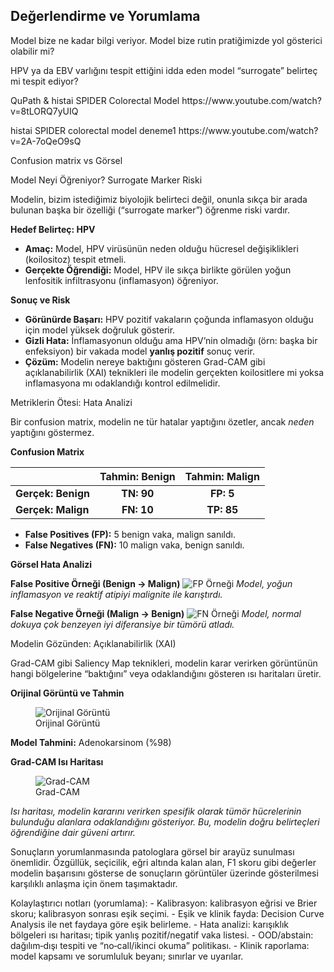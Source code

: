 ## Değerlendirme ve Yorumlama

Model bize ne kadar bilgi veriyor. 
Model bize rutin pratiğimizde yol gösterici olabilir mi? 

HPV ya da EBV varlığını tespit ettiğini idda eden model "surrogate" belirteç mi tespit ediyor? 


QuPath & histai SPIDER Colorectal Model https://www.youtube.com/watch?v=8tLORQ7yUIQ

histai SPIDER colorectal model deneme1 https://www.youtube.com/watch?v=2A-7oQeO9sQ 

Confusion matrix vs Görsel

::::: {.notes} 


Model Neyi Öğreniyor? Surrogate Marker Riski

Modelin, bizim istediğimiz biyolojik belirteci değil, onunla sıkça bir arada bulunan başka bir özelliği ("surrogate marker") öğrenme riski vardır.


**Hedef Belirteç: HPV**

- **Amaç:** Model, HPV virüsünün neden olduğu hücresel değişiklikleri (koilositoz) tespit etmeli.
- **Gerçekte Öğrendiği:** Model, HPV ile sıkça birlikte görülen yoğun lenfositik infiltrasyonu (inflamasyon) öğreniyor.

**Sonuç ve Risk**

- **Görünürde Başarı:** HPV pozitif vakaların çoğunda inflamasyon olduğu için model yüksek doğruluk gösterir.
- **Gizli Hata:** İnflamasyonun olduğu ama HPV'nin olmadığı (örn: başka bir enfeksiyon) bir vakada model **yanlış pozitif** sonuç verir.
- **Çözüm:** Modelin nereye baktığını gösteren Grad-CAM gibi açıklanabilirlik (XAI) teknikleri ile modelin gerçekten koilositlere mi yoksa inflamasyona mı odaklandığı kontrol edilmelidir.

Metriklerin Ötesi: Hata Analizi

Bir confusion matrix, modelin ne tür hatalar yaptığını özetler, ancak *neden* yaptığını göstermez.


**Confusion Matrix**

| | Tahmin: Benign | Tahmin: Malign |
| :--- | :---: | :---: |
| **Gerçek: Benign** | **TN: 90** | **FP: 5** |
| **Gerçek: Malign** | **FN: 10** | **TP: 85** |

- **False Positives (FP):** 5 benign vaka, malign sanıldı.
- **False Negatives (FN):** 10 malign vaka, benign sanıldı.

**Görsel Hata Analizi**

**False Positive Örneği (Benign -> Malign)**
![FP Örneği](https://via.placeholder.com/200x150/FFF0F5/000000?text=Reaktif+Atipi)
*Model, yoğun inflamasyon ve reaktif atipiyi malignite ile karıştırdı.*

**False Negative Örneği (Malign -> Benign)**
![FN Örneği](https://via.placeholder.com/200x150/F0FFF0/000000?text=İyi+Diferansiye+Tümör)
*Model, normal dokuya çok benzeyen iyi diferansiye bir tümörü atladı.*

Modelin Gözünden: Açıklanabilirlik (XAI)

Grad-CAM gibi Saliency Map teknikleri, modelin karar verirken görüntünün hangi bölgelerine "baktığını" veya odaklandığını gösteren ısı haritaları üretir.



**Orijinal Görüntü ve Tahmin**

![Orijinal Görüntü](https://via.placeholder.com/300x225/FFFFFF/000000?text=Orijinal+Görüntü)

**Model Tahmini:** Adenokarsinom (%98)

**Grad-CAM Isı Haritası**

![Grad-CAM](https://via.placeholder.com/300x225/FF0000/FFFFFF?text=Grad-CAM+Overlay)

*Isı haritası, modelin kararını verirken spesifik olarak tümör hücrelerinin bulunduğu alanlara odaklandığını gösteriyor. Bu, modelin doğru belirteçleri öğrendiğine dair güveni artırır.*




Sonuçların yorumlanmasında patologlara görsel bir arayüz sunulması önemlidir.
Özgüllük, seçicilik, eğri altında kalan alan, F1 skoru gibi değerler modelin başarısını gösterse de sonuçların görüntüler üzerinde gösterilmesi karşılıklı anlaşma için önem taşımaktadır. 





Kolaylaştırıcı notları (yorumlama):
- Kalibrasyon: kalibrasyon eğrisi ve Brier skoru; kalibrasyon sonrası eşik seçimi.
- Eşik ve klinik fayda: Decision Curve Analysis ile net faydaya göre eşik belirleme.
- Hata analizi: karışıklık bölgeleri ısı haritası; tipik yanlış pozitif/negatif vaka listesi.
- OOD/abstain: dağılım‑dışı tespiti ve “no‑call/ikinci okuma” politikası.
- Klinik raporlama: model kapsamı ve sorumluluk beyanı; sınırlar ve uyarılar.

:::::
